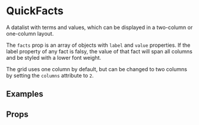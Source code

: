 
<Meta title="2 Pattern Library/3 Elements/QuickFacts" component={QuickFacts} />

# QuickFacts

A datalist with terms and values, which can be displayed in a two-column or one-column layout.

The `facts` prop is an array of objects with `label` and `value` properties.
If the label property of any fact is falsy, the value of that fact will
span all columns and be styled with a lower font weight.

The grid uses one column by default, but can be changed to two columns by setting
the `columns` attribute to `2`.

## Examples

<Preview>
    <Story name="One column">
        <QuickFacts facts={[{ value: 'USA, 1992' }, { label: 'Label one', value: 'fact 1' }, { label: 'More information', value: 'thank you very much' } ]} />
    </Story>
</Preview>

<Preview>
    <Story name="Two column">
        <QuickFacts
            facts={[{ value: 'USA, 1992, more information here to demonstrate two-column span' }, { label: 'Label one', value: 'fact 1' }, { label: 'More information', value: 'thank you very much' } ]}
            columns="2"
            />
    </Story>
</Preview>


## Props 

<Props of={QuickFacts} />